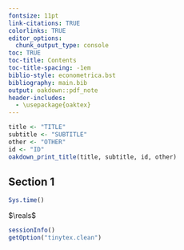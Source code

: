 ```yaml
---
fontsize: 11pt
link-citations: TRUE
colorlinks: TRUE
editor_options:
  chunk_output_type: console
toc: TRUE
toc-title: Contents
toc-title-spacing: -1em
biblio-style: econometrica.bst
bibliography: main.bib
output: oakdown::pdf_note
header-includes:
  - \usepackage{oaktex}
---
```


```r
title <- "TITLE"
subtitle <- "SUBTITLE"
other <- "OTHER"
id <- "ID"
oakdown_print_title(title, subtitle, id, other)
```

## Section 1

```r
Sys.time()
```

$\reals$

```r
sessionInfo()
getOption("tinytex.clean")
```
